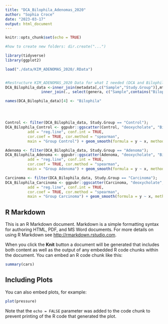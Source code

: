 ```yaml
---
title: "DCA_Bilophila_Adenomas_2020"
author: "Sophia Croce"
date: "2023-03-17"
output: html_document
---
```


```r
knitr::opts_chunk$set(echo = TRUE)

#how to create new folders: dir.create("...")

library(tidyverse)
library(ggplot2)

load("./data/KIM_ADENOMAS_2020/.RData")


#Restructure KIM_ADENOMAS_2020 Data for what I needed (DCA and Bilophila)
DCA_Bilophila_data <-inner_join(metadata[,c("Sample","Study.Group")],mtb[,c("Sample","deoxycholate")],by="Sample",copy=FALSE) %>%
                inner_join(., select(genera, c("Sample",contains("Bilophila"),contains("Clostridium"))), by="Sample")

names(DCA_Bilophila_data)[4] <- "Bilophila"
  
```

#
```r

Control <- filter(DCA_Bilophila_data, Study.Group == "Control");
DCA_Bilophila_Control <- ggpubr::ggscatter(Control, "deoxycholate", "Bilophila", 
          add = "reg.line", conf.int = TRUE, 
          cor.coef = TRUE, cor.method = "spearman",
          main = "Group Control") + geom_smooth(formula = y ~ x, method = "lm")

Adenoma <- filter(DCA_Bilophila_data, Study.Group == "Adenoma");
DCA_Bilophila_Adenoma <- ggpubr::ggscatter(Adenoma, "deoxycholate", "Bilophila", 
          add = "reg.line", conf.int = TRUE, 
          cor.coef = TRUE, cor.method = "spearman",
          main = "Group Adenoma") + geom_smooth(formula = y ~ x, method = "lm")

Carcinoma <- filter(DCA_Bilophila_data, Study.Group == "Carcinoma");
DCA_Bilophila_Carcinoma <- ggpubr::ggscatter(Carcinoma, "deoxycholate", "Bilophila", 
          add = "reg.line", conf.int = TRUE, 
          cor.coef = TRUE, cor.method = "spearman",
          main = "Group Carcinoma") + geom_smooth(formula = y ~ x, method = "lm")


```

## R Markdown


This is an R Markdown document. Markdown is a simple formatting syntax for authoring HTML, PDF, and MS Word documents. For more details on using R Markdown see <http://rmarkdown.rstudio.com>.

When you click the **Knit** button a document will be generated that includes both content as well as the output of any embedded R code chunks within the document. You can embed an R code chunk like this:

```r
summary(cars)
```

## Including Plots

You can also embed plots, for example:

```r
plot(pressure)
```

Note that the `echo = FALSE` parameter was added to the code chunk to prevent printing of the R code that generated the plot.
